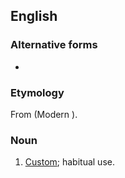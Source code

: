 ==English==

===Alternative forms===
* {{l|en|accustomaunce}} {{qualifier|obsolete|rare}}

===Etymology===
From {{der|en|fro|accoustumance}} (Modern {{cog|fr|en|accoutumance}}).

===Noun===
{{en-noun}}

# {{lb|en|obsolete}} [[custom|Custom]]; habitual use.